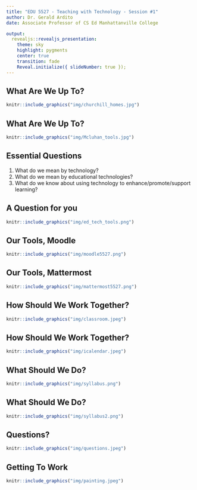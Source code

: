 ```yaml
---
title: "EDU 5527 - Teaching with Technology - Session #1"
author: Dr. Gerald Ardito
date: Associate Professor of CS Ed Manhattanville College

output:
  revealjs::revealjs_presentation:
    theme: sky
    highlight: pygments
    center: true
    transition: fade
    Reveal.initialize({ slideNumber: true });
---
```


## What Are We Up To?

```r
knitr::include_graphics("img/churchill_homes.jpg")
```

## What Are We Up To?

```r
knitr::include_graphics("img/Mcluhan_tools.jpg")
```

## Essential Questions
   
1. What do we mean by technology?
2. What do we mean by educational technologies?
3. What do we know about using technology to enhance/promote/support learning?

## A Question for you

```r
knitr::include_graphics("img/ed_tech_tools.png")
```

## Our Tools, Moodle

```r
knitr::include_graphics("img/moodle5527.png")
```

## Our Tools, Mattermost

```r
knitr::include_graphics("img/mattermost5527.png")
```

## How Should We Work Together?
```r
knitr::include_graphics("img/classroom.jpeg")
```


## How Should We Work Together?
```r
knitr::include_graphics("img/icalendar.jpeg")
```

## What Should We Do?
```r
knitr::include_graphics("img/syllabus.png")
```

## What Should We Do?
```r
knitr::include_graphics("img/syllabus2.png")
```

## Questions?
```r
knitr::include_graphics("img/questions.jpeg")
```

## Getting To Work
```r
knitr::include_graphics("img/painting.jpeg")
```


